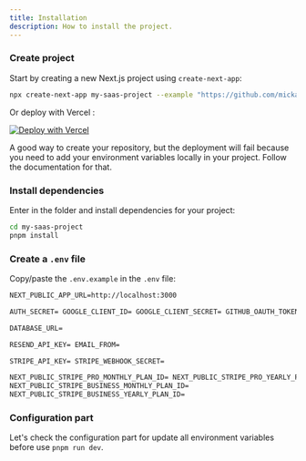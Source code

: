```yaml
---
title: Installation
description: How to install the project.
---
```


<Steps>

### Create project

Start by creating a new Next.js project using `create-next-app`:

```bash
npx create-next-app my-saas-project --example "https://github.com/mickasmt/next-saas-stripe-starter"
```

Or deploy with Vercel :

[![Deploy with Vercel](https://vercel.com/button)](https://vercel.com/new/clone?repository-url=https%3A%2F%2Fgithub.com%2Fmickasmt%2Fnext-saas-stripe-starter)

<Callout type="warning" twClass="mt-4">
  A good way to create your repository, but the deployment will fail because you
  need to add your environment variables locally in your project. Follow the
  documentation for that.
</Callout>

### Install dependencies

Enter in the folder and install dependencies for your project:

```bash
cd my-saas-project
pnpm install
```

### Create a `.env` file

Copy/paste the `.env.example` in the `.env` file:

```md title=".env"
NEXT_PUBLIC_APP_URL=http://localhost:3000

AUTH_SECRET= GOOGLE_CLIENT_ID= GOOGLE_CLIENT_SECRET= GITHUB_OAUTH_TOKEN=

DATABASE_URL=

RESEND_API_KEY= EMAIL_FROM=

STRIPE_API_KEY= STRIPE_WEBHOOK_SECRET=

NEXT_PUBLIC_STRIPE_PRO_MONTHLY_PLAN_ID= NEXT_PUBLIC_STRIPE_PRO_YEARLY_PLAN_ID=
NEXT_PUBLIC_STRIPE_BUSINESS_MONTHLY_PLAN_ID=
NEXT_PUBLIC_STRIPE_BUSINESS_YEARLY_PLAN_ID=
```

### Configuration part

Let's check the configuration part for update all environment variables before
use `pnpm run dev`.

</Steps>
